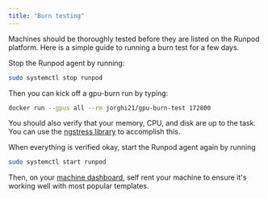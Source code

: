 ```yaml
---
title: "Burn testing"
---
```


Machines should be thoroughly tested before they are listed on the Runpod platform. Here is a simple guide to running a burn test for a few days.

Stop the Runpod agent by running:

```bash
sudo systemctl stop runpod
```

Then you can kick off a gpu-burn run by typing:

```bash
docker run --gpus all --rm jorghi21/gpu-burn-test 172800
```

You should also verify that your memory, CPU, and disk are up to the task. You can use the [ngstress library](https://wiki.ubuntu.com/Kernel/Reference/stress-ngstress) to accomplish this.

When everything is verified okay, start the Runpod agent again by running

```bash
sudo systemctl start runpod
```

Then, on your [machine dashboard](https://www.runpod.io/console/host/machines), self rent your machine to ensure it's working well with most popular templates.
